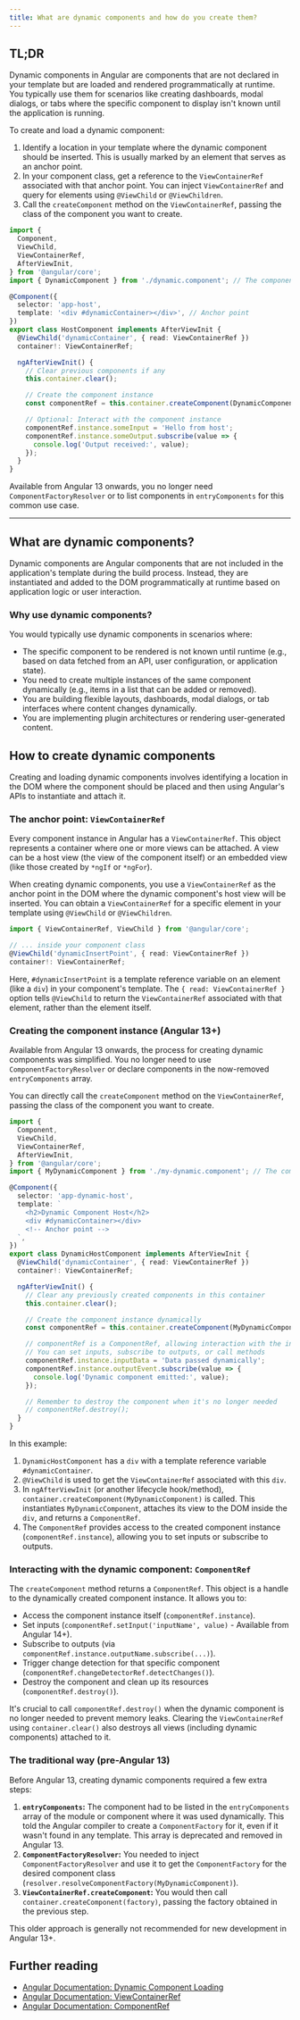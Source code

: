```yaml
---
title: What are dynamic components and how do you create them?
---
```


## TL;DR

Dynamic components in Angular are components that are not declared in your template but are loaded and rendered programmatically at runtime. You typically use them for scenarios like creating dashboards, modal dialogs, or tabs where the specific component to display isn't known until the application is running.

To create and load a dynamic component:

1.  Identify a location in your template where the dynamic component should be inserted. This is usually marked by an element that serves as an anchor point.
2.  In your component class, get a reference to the `ViewContainerRef` associated with that anchor point. You can inject `ViewContainerRef` and query for elements using `@ViewChild` or `@ViewChildren`.
3.  Call the `createComponent` method on the `ViewContainerRef`, passing the class of the component you want to create.

```typescript
import {
  Component,
  ViewChild,
  ViewContainerRef,
  AfterViewInit,
} from '@angular/core';
import { DynamicComponent } from './dynamic.component'; // The component to load dynamically

@Component({
  selector: 'app-host',
  template: '<div #dynamicContainer></div>', // Anchor point
})
export class HostComponent implements AfterViewInit {
  @ViewChild('dynamicContainer', { read: ViewContainerRef })
  container!: ViewContainerRef;

  ngAfterViewInit() {
    // Clear previous components if any
    this.container.clear();

    // Create the component instance
    const componentRef = this.container.createComponent(DynamicComponent);

    // Optional: Interact with the component instance
    componentRef.instance.someInput = 'Hello from host';
    componentRef.instance.someOutput.subscribe(value => {
      console.log('Output received:', value);
    });
  }
}
```

Available from Angular 13 onwards, you no longer need `ComponentFactoryResolver` or to list components in `entryComponents` for this common use case.

---

## What are dynamic components?

Dynamic components are Angular components that are not included in the application's template during the build process. Instead, they are instantiated and added to the DOM programmatically at runtime based on application logic or user interaction.

### Why use dynamic components?

You would typically use dynamic components in scenarios where:

- The specific component to be rendered is not known until runtime (e.g., based on data fetched from an API, user configuration, or application state).
- You need to create multiple instances of the same component dynamically (e.g., items in a list that can be added or removed).
- You are building flexible layouts, dashboards, modal dialogs, or tab interfaces where content changes dynamically.
- You are implementing plugin architectures or rendering user-generated content.

## How to create dynamic components

Creating and loading dynamic components involves identifying a location in the DOM where the component should be placed and then using Angular's APIs to instantiate and attach it.

### The anchor point: `ViewContainerRef`

Every component instance in Angular has a `ViewContainerRef`. This object represents a container where one or more views can be attached. A view can be a host view (the view of the component itself) or an embedded view (like those created by `*ngIf` or `*ngFor`).

When creating dynamic components, you use a `ViewContainerRef` as the anchor point in the DOM where the dynamic component's host view will be inserted. You can obtain a `ViewContainerRef` for a specific element in your template using `@ViewChild` or `@ViewChildren`.

```typescript
import { ViewContainerRef, ViewChild } from '@angular/core';

// ... inside your component class
@ViewChild('dynamicInsertPoint', { read: ViewContainerRef })
container!: ViewContainerRef;
```

Here, `#dynamicInsertPoint` is a template reference variable on an element (like a `div`) in your component's template. The `{ read: ViewContainerRef }` option tells `@ViewChild` to return the `ViewContainerRef` associated with that element, rather than the element itself.

### Creating the component instance (Angular 13+)

Available from Angular 13 onwards, the process for creating dynamic components was simplified. You no longer need to use `ComponentFactoryResolver` or declare components in the now-removed `entryComponents` array.

You can directly call the `createComponent` method on the `ViewContainerRef`, passing the class of the component you want to create.

```typescript
import {
  Component,
  ViewChild,
  ViewContainerRef,
  AfterViewInit,
} from '@angular/core';
import { MyDynamicComponent } from './my-dynamic.component'; // The component class to load

@Component({
  selector: 'app-dynamic-host',
  template: `
    <h2>Dynamic Component Host</h2>
    <div #dynamicContainer></div>
    <!-- Anchor point -->
  `,
})
export class DynamicHostComponent implements AfterViewInit {
  @ViewChild('dynamicContainer', { read: ViewContainerRef })
  container!: ViewContainerRef;

  ngAfterViewInit() {
    // Clear any previously created components in this container
    this.container.clear();

    // Create the component instance dynamically
    const componentRef = this.container.createComponent(MyDynamicComponent);

    // componentRef is a ComponentRef, allowing interaction with the instance
    // You can set inputs, subscribe to outputs, or call methods
    componentRef.instance.inputData = 'Data passed dynamically';
    componentRef.instance.outputEvent.subscribe(value => {
      console.log('Dynamic component emitted:', value);
    });

    // Remember to destroy the component when it's no longer needed
    // componentRef.destroy();
  }
}
```

In this example:

1.  `DynamicHostComponent` has a `div` with a template reference variable `#dynamicContainer`.
2.  `@ViewChild` is used to get the `ViewContainerRef` associated with this `div`.
3.  In `ngAfterViewInit` (or another lifecycle hook/method), `container.createComponent(MyDynamicComponent)` is called. This instantiates `MyDynamicComponent`, attaches its view to the DOM inside the `div`, and returns a `ComponentRef`.
4.  The `ComponentRef` provides access to the created component instance (`componentRef.instance`), allowing you to set inputs or subscribe to outputs.

### Interacting with the dynamic component: `ComponentRef`

The `createComponent` method returns a `ComponentRef`. This object is a handle to the dynamically created component instance. It allows you to:

- Access the component instance itself (`componentRef.instance`).
- Set inputs (`componentRef.setInput('inputName', value)` - Available from Angular 14+).
- Subscribe to outputs (via `componentRef.instance.outputName.subscribe(...)`).
- Trigger change detection for that specific component (`componentRef.changeDetectorRef.detectChanges()`).
- Destroy the component and clean up its resources (`componentRef.destroy()`).

It's crucial to call `componentRef.destroy()` when the dynamic component is no longer needed to prevent memory leaks. Clearing the `ViewContainerRef` using `container.clear()` also destroys all views (including dynamic components) attached to it.

### The traditional way (pre-Angular 13)

Before Angular 13, creating dynamic components required a few extra steps:

1.  **`entryComponents`:** The component had to be listed in the `entryComponents` array of the module or component where it was used dynamically. This told the Angular compiler to create a `ComponentFactory` for it, even if it wasn't found in any template. This array is deprecated and removed in Angular 13.
2.  **`ComponentFactoryResolver`:** You needed to inject `ComponentFactoryResolver` and use it to get the `ComponentFactory` for the desired component class (`resolver.resolveComponentFactory(MyDynamicComponent)`).
3.  **`ViewContainerRef.createComponent`:** You would then call `container.createComponent(factory)`, passing the factory obtained in the previous step.

This older approach is generally not recommended for new development in Angular 13+.

## Further reading

- [Angular Documentation: Dynamic Component Loading](https://angular.dev/guide/components/dynamic-components)
- [Angular Documentation: ViewContainerRef](https://angular.dev/api/core/ViewContainerRef)
- [Angular Documentation: ComponentRef](https://angular.dev/api/core/ComponentRef)
